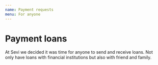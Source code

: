 ```yaml
---
name: Payment requests
menu: For anyone
---
```


# Payment loans

At Sevi we decided it was time for anyone to send and receive loans. Not only have loans with financial institutions but also with friend and family. 